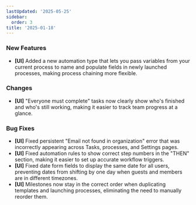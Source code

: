 ```yaml
---
lastUpdated: '2025-05-25'
sidebar:
  order: 3
title: '2025-01-18'
---
```


### New Features

- **[UI]** Added a new automation type that lets you pass variables from your current process to name and populate fields in newly launched processes, making process chaining more flexible.

### Changes

- **[UI]** "Everyone must complete" tasks now clearly show who's finished and who's still working, making it easier to track team progress at a glance.

### Bug Fixes

- **[UI]** Fixed persistent "Email not found in organization" error that was incorrectly appearing across Tasks, processes, and Settings pages.
- **[UI]** Fixed automation rules to show correct step numbers in the "THEN" section, making it easier to set up accurate workflow triggers.
- **[UI]** Fixed date form fields to display the same date for all users, preventing dates from shifting by one day when guests and members are in different timezones.
- **[UI]** Milestones now stay in the correct order when duplicating templates and launching processes, eliminating the need to manually reorder them.